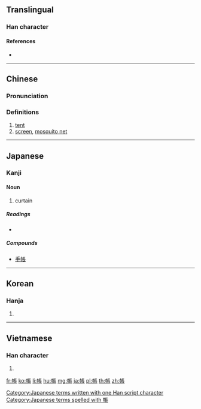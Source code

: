{{also|帐|賬}}
==Translingual==

===Han character===
{{Han char|rn=50|rad=巾|as=08|sn=11|four=41232|canj=LBSMV|ids=⿰巾長}}

====References====
* {{Han ref|kx=0332.200|dkj=08939|dj=0638.190|hdz=10742.080|uh=5E33|ud=24115|bh=B162|bd=45410}}

----

==Chinese==
{{zh-forms|s=帐}}

===Pronunciation===
{{zh-pron
|m=zhàng
|c=zoeng3
|mc=y
|oc=y
|ma=
|cat=n
}}

===Definitions===
# [[tent]]
# [[screen]], [[mosquito net]]

----

==Japanese==

===Kanji===
{{ja-kanji|grade=3|rs=巾08}}

====Noun====
{{ja-noun|とばり}}

# curtain

=====Readings=====
* {{ja-readings|on=[[ちょう]] (chō)|kun=[[とばり]] (tobari), [[はり]] (hari)}}

=====Compounds=====
* [[手帳]]

[[Category:Japanese terms written with one Han script character]]
[[Category:Japanese terms spelled with 帳]]

----

==Korean==

===Hanja===
{{ko-hanja|hangeul=장|rv=jang|mr=chang|y=cang}}

# {{defn|lang=ko}}

----

==Vietnamese==

===Han character===
{{vi-hantu|[[trướng]], [[trương]]}}

# {{defn|lang=vi}}

[[fr:帳]]
[[ko:帳]]
[[li:帳]]
[[hu:帳]]
[[mg:帳]]
[[ja:帳]]
[[pl:帳]]
[[th:帳]]
[[zh:帳]]